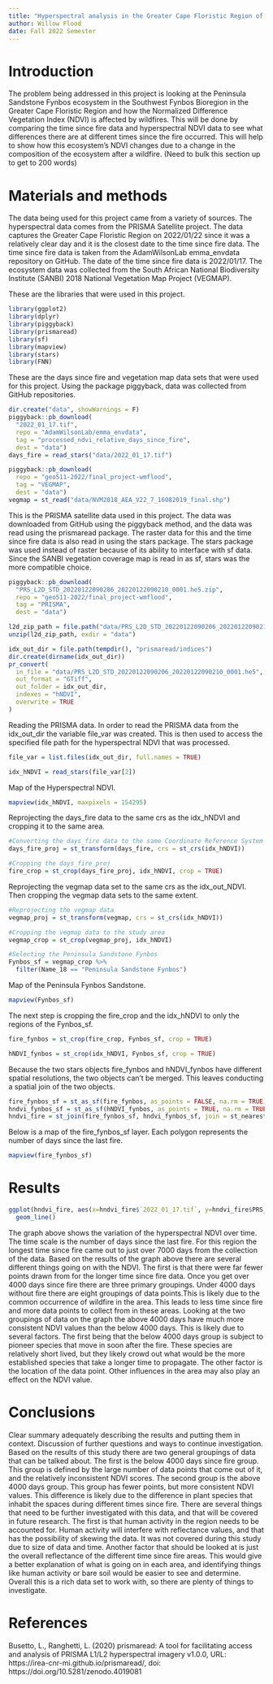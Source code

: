 ```yaml
---
title: "Hyperspectral analysis in the Greater Cape Floristic Region of South Africa"
author: Willow Flood
date: Fall 2022 Semester
---
```


# Introduction

The problem being addressed in this project is looking at the Peninsula Sandstone Fynbos ecosystem in the Southwest Fynbos Bioregion in the Greater Cape Floristic Region and how the Normalized Difference Vegetation Index (NDVI) is affected by wildfires. This will be done by comparing the time since fire data and hyperspectral NDVI data to see what differences there are at different times since the fire occurred. This will help to show how this ecosystem's NDVI changes due to a change in the composition of the ecosystem after a wildfire. (Need to bulk this section up to get to 200 words)  

# Materials and methods

The data being used for this project came from a variety of sources. The hyperspectral data comes from the PRISMA Satellite project. The data captures the Greater Cape Floristic Region on 2022/01/22 since it was a relatively clear day and it is the closest date to the time since fire data. The time since fire data is taken from the AdamWilsonLab emma_envdata repository on GitHub. The date of the time since fire data is 2022/01/17. The ecosystem data was collected from the South African National Biodiversity Institute (SANBI) 2018 National Vegetation Map Project (VEGMAP). 

These are the libraries that were used in this project.
```r
library(ggplot2)
library(dplyr)
library(piggyback)
library(prismaread)
library(sf)
library(mapview)
library(stars)
library(FNN)
```
These are the days since fire and vegetation map data sets that were used for this project. Using the package piggyback, data was collected from GitHub repositories.
```r
dir.create("data", showWarnings = F)
piggyback::pb_download(
  "2022_01_17.tif",
  repo = "AdamWilsonLab/emma_envdata",
  tag = "processed_ndvi_relative_days_since_fire",
  dest = "data")
days_fire = read_stars("data/2022_01_17.tif")

piggyback::pb_download(
  repo = "geo511-2022/final_project-wmflood",
  tag = "VEGMAP",
  dest = "data")
vegmap = st_read("data/NVM2018_AEA_V22_7_16082019_final.shp")
```
This is the PRISMA satellite data used in this project. The data was downloaded from GitHub using the piggyback method, and the data was read using the prismaread package. The raster data for this and the time since fire data is also read in using the stars package. The stars package was used instead of raster because of its ability to interface with sf data. Since the SANBI vegetation coverage map is read in as sf, stars was the more compatible choice.
```r
piggyback::pb_download(
  "PRS_L2D_STD_20220122090206_20220122090210_0001.he5.zip",
  repo = "geo511-2022/final_project-wmflood",
  tag = "PRISMA",
  dest = "data")

l2d_zip_path = file.path("data/PRS_L2D_STD_20220122090206_20220122090210_0001.he5.zip")
unzip(l2d_zip_path, exdir = "data")

idx_out_dir = file.path(tempdir(), "prismaread/indices")
dir.create(dirname(idx_out_dir))
pr_convert(
  in_file = "data/PRS_L2D_STD_20220122090206_20220122090210_0001.he5",
  out_format = "GTiff",
  out_folder = idx_out_dir,
  indexes = "hNDVI",
  overwrite = TRUE
)
```
Reading the PRISMA data. In order to read the PRISMA data from the idx_out_dir the variable file_var was created. This is then used to access the specified file path for the hyperspectral NDVI that was processed.
```r
file_var = list.files(idx_out_dir, full.names = TRUE)

idx_hNDVI = read_stars(file_var[2]) 
```
Map of the Hyperspectral NDVI.
```r
mapview(idx_hNDVI, maxpixels = 154295)
```
Reprojecting the days_fire data to the same crs as the idx_hNDVI and cropping it to the same area.
```r
#Converting the days_fire data to the same Coordinate Reference System
days_fire_proj = st_transform(days_fire, crs = st_crs(idx_hNDVI))

#Cropping the days_fire_proj
fire_crop = st_crop(days_fire_proj, idx_hNDVI, crop = TRUE)
```
Reprojecting the vegmap data set to the same crs as the idx_out_NDVI. Then cropping the vegmap data sets to the same extent.
```r
#Reprojecting the vegmap data
vegmap_proj = st_transform(vegmap, crs = st_crs(idx_hNDVI))

#Cropping the vegmap data to the study area
vegmap_crop = st_crop(vegmap_proj, idx_hNDVI)

#Selecting the Peninsula Sandstone Fynbos
Fynbos_sf = vegmap_crop %>%
  filter(Name_18 == "Peninsula Sandstone Fynbos")
```
Map of the Peninsula Fynbos Sandstone.
```r
mapview(Fynbos_sf)
```
The next step is cropping the fire_crop and the idx_hNDVI to only the regions of the Fynbos_sf.
```r
fire_fynbos = st_crop(fire_crop, Fynbos_sf, crop = TRUE)

hNDVI_fynbos = st_crop(idx_hNDVI, Fynbos_sf, crop = TRUE)
```
Because the two stars objects fire_fynbos and hNDVI_fynbos have different spatial resolutions, the two objects can't be merged. This leaves conducting a spatial join of the two objects.
```r
fire_fynbos_sf = st_as_sf(fire_fynbos, as_points = FALSE, na.rm = TRUE)
hndvi_fynbos_sf = st_as_sf(hNDVI_fynbos, as_points = TRUE, na.rm = TRUE)
hndvi_fire = st_join(fire_fynbos_sf, hndvi_fynbos_sf, join = st_nearest_feature, left = TRUE)
```
Below is a map of the fire_fynbos_sf layer. Each polygon represents the number of days since the last fire.
```r
mapview(fire_fynbos_sf)
```
# Results

```r
ggplot(hndvi_fire, aes(x=hndvi_fire$`2022_01_17.tif`, y=hndvi_fire$PRS_L2D_STD_20220122090206_20220122090210_0001_hNDVI.tif)) +
  geom_line()
```
The graph above shows the variation of the hyperspectral NDVI over time. The time scale is the number of days since the last fire. For this region the longest time since fire came out to just over 7000 days from the collection of the data.
Based on the results of the graph above there are several different things going on with the NDVI. The first is that there were far fewer points drawn from for the longer time since fire data. Once you get over 4000 days since fire there are three primary groupings. Under 4000 days without fire there are eight groupings of data points.This is likely due to the common occurrence of wildfire in the area. This leads to less time since fire and more data points to collect from in these areas.
Looking at the two groupings of data on the graph the above 4000 days have much more consistent NDVI values than the below 4000 days. This is likely due to several factors. The first being that the below 4000 days group is subject to pioneer species that move in soon after the fire. These species are relatively short lived, but they likely crowd out what would be the more established species that take a longer time to propagate. The other factor is the location of the data point. Other influences in the area may also play an effect on the NDVI value.

# Conclusions

Clear summary adequately describing the results and putting them in context. Discussion of further questions and ways to continue investigation.
Based on the results of this study there are two general groupings of data that can be talked about. The first is the below 4000 days since fire group. This group is defined by the large number of data points that come out of it, and the relatively inconsistent NDVI scores. The second group is the above 4000 days group. This group has fewer points, but more consistent NDVI values. This difference is likely due to the difference in plant species that inhabit the spaces during different times since fire.
There are several things that need to be further investigated with this data, and that will be covered in future research. The first is that human activity in the region needs to be accounted for. Human activity will interfere with reflectance values, and that has the possibility of skewing the data. It was not covered during this study due to size of data and time. Another factor that should be looked at is just the overall reflectance of the different time since fire areas. This would give a better explanation of what is going on in each area, and identifying things like human activity or bare soil would be easier to see and determine. Overall this is a rich data set to work with, so there are plenty of things to investigate.

# References

Busetto, L., Ranghetti, L. (2020) prismaread: A tool for facilitating access and analysis of PRISMA L1/L2 hyperspectral imagery v1.0.0, URL: https://irea-cnr-mi.github.io/prismaread/, doi: https://doi.org/10.5281/zenodo.4019081
